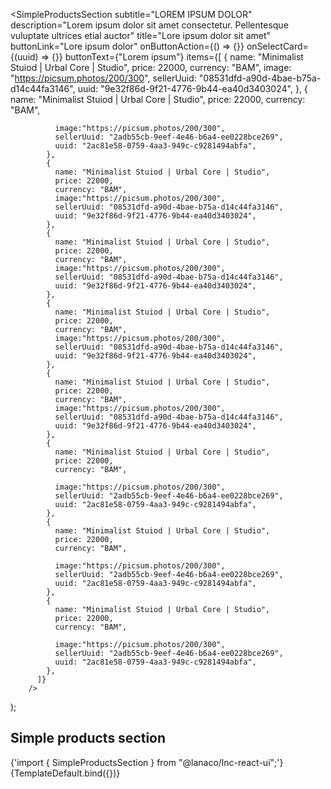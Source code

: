 
<Meta
  title="Landing sections/Simple Products Section"
  component={SimpleProductsSection}
/>

   <SimpleProductsSection
          subtitle="LOREM IPSUM DOLOR"
          description="Lorem ipsum dolor sit amet consectetur. Pellentesque vuluptate ultrices etial auctor"
          title="Lore ipsum dolor sit amet"
          buttonLink="Lore ipsum dolor"
          onButtonAction={() => {}}
          onSelectCard={(uuid) => {}}
          buttonText={"Lorem ipsum"}
          items={[
            {
              name: "Minimalist Stuiod | Urbal Core | Studio",
              price: 22000,
              currency: "BAM",
              image: "https://picsum.photos/200/300",
              sellerUuid: "08531dfd-a90d-4bae-b75a-d14c44fa3146",
              uuid: "9e32f86d-9f21-4776-9b44-ea40d3403024",
            },
            {
              name: "Minimalist Stuiod | Urbal Core | Studio",
              price: 22000,
              currency: "BAM",

              image:"https://picsum.photos/200/300",
              sellerUuid: "2adb55cb-9eef-4e46-b6a4-ee0228bce269",
              uuid: "2ac81e58-0759-4aa3-949c-c9281494abfa",
            },
            {
              name: "Minimalist Stuiod | Urbal Core | Studio",
              price: 22000,
              currency: "BAM",
              image:"https://picsum.photos/200/300",
              sellerUuid: "08531dfd-a90d-4bae-b75a-d14c44fa3146",
              uuid: "9e32f86d-9f21-4776-9b44-ea40d3403024",
            },
            {
              name: "Minimalist Stuiod | Urbal Core | Studio",
              price: 22000,
              currency: "BAM",
              image:"https://picsum.photos/200/300",
              sellerUuid: "08531dfd-a90d-4bae-b75a-d14c44fa3146",
              uuid: "9e32f86d-9f21-4776-9b44-ea40d3403024",
            },
            {
              name: "Minimalist Stuiod | Urbal Core | Studio",
              price: 22000,
              currency: "BAM",
              image:"https://picsum.photos/200/300",
              sellerUuid: "08531dfd-a90d-4bae-b75a-d14c44fa3146",
              uuid: "9e32f86d-9f21-4776-9b44-ea40d3403024",
            },
            {
              name: "Minimalist Stuiod | Urbal Core | Studio",
              price: 22000,
              currency: "BAM",
              image:"https://picsum.photos/200/300",
              sellerUuid: "08531dfd-a90d-4bae-b75a-d14c44fa3146",
              uuid: "9e32f86d-9f21-4776-9b44-ea40d3403024",
            },
            {
              name: "Minimalist Stuiod | Urbal Core | Studio",
              price: 22000,
              currency: "BAM",

              image:"https://picsum.photos/200/300",
              sellerUuid: "2adb55cb-9eef-4e46-b6a4-ee0228bce269",
              uuid: "2ac81e58-0759-4aa3-949c-c9281494abfa",
            },
            {
              name: "Minimalist Stuiod | Urbal Core | Studio",
              price: 22000,
              currency: "BAM",

              image:"https://picsum.photos/200/300",
              sellerUuid: "2adb55cb-9eef-4e46-b6a4-ee0228bce269",
              uuid: "2ac81e58-0759-4aa3-949c-c9281494abfa",
            },
            {
              name: "Minimalist Stuiod | Urbal Core | Studio",
              price: 22000,
              currency: "BAM",

              image:"https://picsum.photos/200/300",
              sellerUuid: "2adb55cb-9eef-4e46-b6a4-ee0228bce269",
              uuid: "2ac81e58-0759-4aa3-949c-c9281494abfa",
            },
          ]}
        />

);

## Simple products section

<SyntaxHighlighter language="jsx" style={nord}>
  {'import { SimpleProductsSection } from "@lanaco/lnc-react-ui";'}
</SyntaxHighlighter>

<Canvas>
  <Story name="Default" args={{}}>
    {TemplateDefault.bind({})}
  </Story>
</Canvas>
